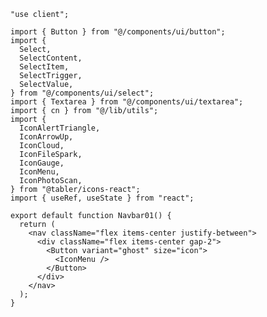 ````tsx
"use client";

import { Button } from "@/components/ui/button";
import {
  Select,
  SelectContent,
  SelectItem,
  SelectTrigger,
  SelectValue,
} from "@/components/ui/select";
import { Textarea } from "@/components/ui/textarea";
import { cn } from "@/lib/utils";
import {
  IconAlertTriangle,
  IconArrowUp,
  IconCloud,
  IconFileSpark,
  IconGauge,
  IconMenu,
  IconPhotoScan,
} from "@tabler/icons-react";
import { useRef, useState } from "react";

export default function Navbar01() {
  return (
    <nav className="flex items-center justify-between">
      <div className="flex items-center gap-2">
        <Button variant="ghost" size="icon">
          <IconMenu />
        </Button>
      </div>
    </nav>
  );
}
````
